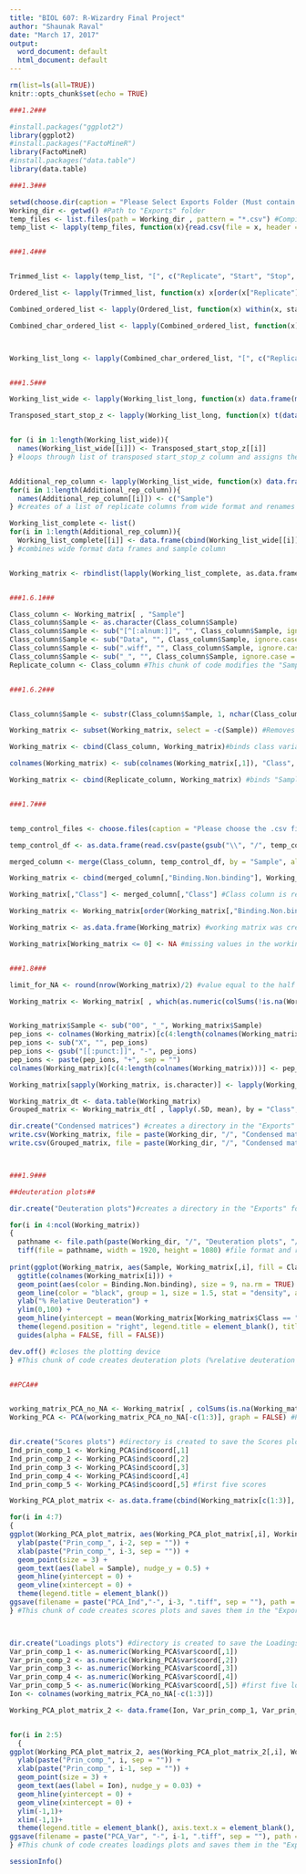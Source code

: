 ---
title: "BIOL 607: R-Wizardry Final Project"
author: "Shaunak Raval"
date: "March 17, 2017"
output:
  word_document: default
  html_document: default
---

```{r setup, include=FALSE}
rm(list=ls(all=TRUE))
knitr::opts_chunk$set(echo = TRUE)
```

```{r}


###1.2###

#install.packages("ggplot2")
library(ggplot2)
#install.packages("FactoMineR")
library(FactoMineR)
#install.packages("data.table")
library(data.table)

###1.3###

setwd(choose.dir(caption = "Please Select Exports Folder (Must contain all the validated .csv files to be used for further analysis, and no other)")) #Prompts user to choose the "Exports" folder
Working_dir <- getwd() #Path to "Exports" folder 
temp_files <- list.files(path = Working_dir , pattern = "*.csv") #Compiles names of .csv files stored in the "Exports" folder
temp_list <- lapply(temp_files, function(x){read.csv(file = x, header = TRUE)}) #Simultaneously reads and stores all the .csv files (as data frames) in a list from the "Exports" folder


###1.4###


Trimmed_list <- lapply(temp_list, "[", c("Replicate", "Start", "Stop", "z", "Percent.Corrected.Fitted.Deuteration" )) #Five columns from each data frames in the list are extracted and stored in a new list

Ordered_list <- lapply(Trimmed_list, function(x) x[order(x["Replicate"], decreasing = FALSE ), ]) #All elements of the new list are ordered according to the "Replicate" column 

Combined_ordered_list <- lapply(Ordered_list, function(x) within(x, start_stop_z <- paste(x$"Start", x$"Stop", x$"z", sep = "-")))#Combine "Start", "Stop", and "z" columns of the ordered list and add it to the existing list 

Combined_char_ordered_list <- lapply(Combined_ordered_list, function(x) within(x, Replicate_Char <- paste(x$"Replicate"))) #Adds column of replicate(character) to the existing list



Working_list_long <- lapply(Combined_char_ordered_list, "[", c("Replicate_Char", "start_stop_z", "Percent.Corrected.Fitted.Deuteration"))#List of data frames with replicate(character), start_stop_z, and %corrected fitted deuteration columns (long format)


###1.5###

Working_list_wide <- lapply(Working_list_long, function(x) data.frame(matrix(data = x$"Percent.Corrected.Fitted.Deuteration", nrow = length(unique(x$"Replicate_Char")), ncol = length(unique(x$"start_stop_z")), byrow = TRUE), row.names = unique(x$"Replicate_Char"))) #converts list of data frames to wide format

Transposed_start_stop_z <- lapply(Working_list_long, function(x) t(data.frame(c(unique(x$"start_stop_z"))))) #Transposes the peptide identity column(start_stop_z) 


for (i in 1:length(Working_list_wide)){
  names(Working_list_wide[[i]]) <- Transposed_start_stop_z[[i]]
} #loops through list of transposed start_stop_z column and assigns them as column names of the wide format list


Additional_rep_column <- lapply(Working_list_wide, function(x) data.frame(row.names(x)))
for(i in 1:length(Additional_rep_column)){
  names(Additional_rep_column[[i]]) <- c("Sample")
} #creates of a list of replicate columns from wide format and renames every column as "Sample"

Working_list_complete <- list()
for(i in 1:length(Additional_rep_column)){
  Working_list_complete[[i]] <- data.frame(cbind(Working_list_wide[[i]], Additional_rep_column[[i]]))
} #combines wide format data frames and sample column 


Working_matrix <- rbindlist(lapply(Working_list_complete, as.data.frame.list),fill = TRUE) #binds rows of data frames in a list to provide a matrix containing all the deuteration data


###1.6.1###

Class_column <- Working_matrix[ , "Sample"]
Class_column$Sample <- as.character(Class_column$Sample)
Class_column$Sample <- sub("[^[:alnum:]]", "", Class_column$Sample, ignore.case = TRUE)
Class_column$Sample <- sub("Data", "", Class_column$Sample, ignore.case = TRUE)
Class_column$Sample <- sub(".wiff", "", Class_column$Sample, ignore.case = TRUE)
Class_column$Sample <- sub("_", "", Class_column$Sample, ignore.case = TRUE)
Replicate_column <- Class_column #This chunk of code modifies the "Sample" column of the working matrix by removing the extraneous characters from every entry. 


###1.6.2###


Class_column$Sample <- substr(Class_column$Sample, 1, nchar(Class_column$Sample)-3) #Removes numbers from sample entries 

Working_matrix <- subset(Working_matrix, select = -c(Sample)) #Removes sample column with extraneous characters

Working_matrix <- cbind(Class_column, Working_matrix)#binds class variable to working matrix

colnames(Working_matrix) <- sub(colnames(Working_matrix[,1]), "Class", colnames(Working_matrix), ignore.case = TRUE) #column name is changed from "Sample" to "Class"

Working_matrix <- cbind(Replicate_column, Working_matrix) #binds "Sample" column without extraneous characters to the working matrix


###1.7###


temp_control_files <- choose.files(caption = "Please choose the .csv file indicating binding assignment (NOTE: The folder must not contain any additional .csv files)") #User is asked to provide location of the "Binding_Assignment.csv"

temp_control_df <- as.data.frame(read.csv(paste(gsub("\\", "/", temp_control_files, fixed =TRUE)), header = TRUE, stringsAsFactors = FALSE)) #reads binding assignment file

merged_column <- merge(Class_column, temp_control_df, by = "Sample", all= TRUE) #Class column of the working matrix is merged with the binding assignment by sample column

Working_matrix <- cbind(merged_column[,"Binding.Non.binding"], Working_matrix) #Binding or non-binding designation is added to the working matrix

Working_matrix[,"Class"] <- merged_column[,"Class"] #Class column is replaced with the new class column based on the information from binding assignment file

Working_matrix <- Working_matrix[order(Working_matrix[,"Binding.Non.binding"])] #working matrix is ordered according to the binding/non-binding column

Working_matrix <- as.data.frame(Working_matrix) #working matrix was created using rbindlist() function from the data.table package. In order to avoid any problems in the subsequent code, it is reverted back to the data frame format

Working_matrix[Working_matrix <= 0] <- NA #missing values in the working matrix are assigned NA


###1.8###

limit_for_NA <- round(nrow(Working_matrix)/2) #value equal to the half the number of rows in working matrix

Working_matrix <- Working_matrix[ , which(as.numeric(colSums(!is.na(Working_matrix)))>limit_for_NA)] #This chunk of code removes columns of the working matrix that contain 50% or more NAs


Working_matrix$Sample <- sub("00", "_", Working_matrix$Sample)
pep_ions <- colnames(Working_matrix)[c(4:length(colnames(Working_matrix)))]
pep_ions <- sub("X", "", pep_ions)
pep_ions <- gsub("[[:punct:]]", "-", pep_ions)
pep_ions <- paste(pep_ions, "+", sep = "")
colnames(Working_matrix)[c(4:length(colnames(Working_matrix)))] <- pep_ions #This chunk of code modifies the column names (peptide identity) of the working matrix by converting them to the start-stop-z+ format. 

Working_matrix[sapply(Working_matrix, is.character)] <- lapply(Working_matrix[sapply(Working_matrix, is.character)], as.factor) #converts character vectors in the working matrix to factors

Working_matrix_dt <- data.table(Working_matrix)
Grouped_matrix <- Working_matrix_dt[ , lapply(.SD, mean), by = "Class", .SDcols = names(Working_matrix_dt)[4:ncol(Working_matrix_dt)]] #calculates average %deuterium incorporated for each peptide by class and creates a new matrix of these average value 

dir.create("Condensed matrices") #creates a directory in the "Exports" folder to save the matrices
write.csv(Working_matrix, file = paste(Working_dir, "/", "Condensed matrices", "/","Workingmatrix.csv", sep = ""), row.names = FALSE)
write.csv(Grouped_matrix, file = paste(Working_dir, "/", "Condensed matrices", "/","Groupedmatrix.csv", sep = ""), row.names = FALSE)



###1.9###

##deuteration plots##

dir.create("Deuteration plots")#creates a directory in the "Exports" folder to save the deuteration plots

for(i in 4:ncol(Working_matrix))
{
  pathname <- file.path(paste(Working_dir, "/", "Deuteration plots", "/", colnames(Working_matrix[i]), ".tiff", sep = "")) #creates path to the working directory to save the deuteration plots with corresponding peptide title
  tiff(file = pathname, width = 1920, height = 1080) #file format and resolution
  
print(ggplot(Working_matrix, aes(Sample, Working_matrix[,i], fill = Class)) +
  ggtitle(colnames(Working_matrix[i])) +
  geom_point(aes(color = Binding.Non.binding), size = 9, na.rm = TRUE) +
  geom_line(color = "black", group = 1, size = 1.5, stat = "density", alpha = 0.5, na.rm = TRUE)+
  ylab("% Relative Deuteration") +
  ylim(0,100) +
  geom_hline(yintercept = mean(Working_matrix[Working_matrix$Class == "Control", i], na.rm = TRUE)) +
  theme(legend.position = "right", legend.title = element_blank(), title = element_text(color = "black", size = 30), axis.text = element_text(angle = 90, hjust = 1, vjust = 0.5, size = 25, face = "bold"), panel.background = element_rect(fill = "white", color = "white"), axis.line = element_line(color = "black", size = 2.5), legend.text = element_text(size = 25), axis.ticks.length = unit(0.5, "cm")) +
  guides(alpha = FALSE, fill = FALSE))

dev.off() #closes the plotting device
} #This chunk of code creates deuteration plots (%relative deuteration vs. sample) by looping through the columns of the working matrix. One plot for each peptide is created and saved as a high resolution tiff file in the "Exports" folder. Each plot has the a horizontal line indicating the mean value for the non-binding class of ligand. Color of the data points also indicate bindind or non-binding assignment for each sample. 


##PCA##


working_matrix_PCA_no_NA <- Working_matrix[ , colSums(is.na(Working_matrix)) == 0] #columns containing NAs are removed from the working matric prior to performing PCA
Working_PCA <- PCA(working_matrix_PCA_no_NA[-c(1:3)], graph = FALSE) #PCA() function from FactoMineR package is used to perform PCA 


dir.create("Scores plots") #directory is created to save the Scores plots
Ind_prin_comp_1 <- Working_PCA$ind$coord[,1]
Ind_prin_comp_2 <- Working_PCA$ind$coord[,2]
Ind_prin_comp_3 <- Working_PCA$ind$coord[,3]
Ind_prin_comp_4 <- Working_PCA$ind$coord[,4]
Ind_prin_comp_5 <- Working_PCA$ind$coord[,5] #first five scores

Working_PCA_plot_matrix <- as.data.frame(cbind(Working_matrix[c(1:3)], Ind_prin_comp_1, Ind_prin_comp_2, Ind_prin_comp_3, Ind_prin_comp_4, Ind_prin_comp_5)) #data frame containing sample, class, binding assignment and, five scores

for(i in 4:7) 
{
ggplot(Working_PCA_plot_matrix, aes(Working_PCA_plot_matrix[,i], Working_PCA_plot_matrix[,i+1], color = Binding.Non.binding)) +
  ylab(paste("Prin_comp_", i-2, sep = "")) +
  xlab(paste("Prin_comp_", i-3, sep = "")) +
  geom_point(size = 3) +
  geom_text(aes(label = Sample), nudge_y = 0.5) +
  geom_hline(yintercept = 0) +
  geom_vline(xintercept = 0) +
  theme(legend.title = element_blank()) 
ggsave(filename = paste("PCA_Ind","-", i-3, ".tiff", sep = ""), path = paste(Working_dir, "/", "Scores plots", sep = ""), dpi = 300, height = 9, width = 16, units = c("in"))
} #This chunk of code creates scores plots and saves them in the "Exports" folder



dir.create("Loadings plots") #directory is created to save the Loadings plots
Var_prin_comp_1 <- as.numeric(Working_PCA$var$coord[,1])
Var_prin_comp_2 <- as.numeric(Working_PCA$var$coord[,2])
Var_prin_comp_3 <- as.numeric(Working_PCA$var$coord[,3])
Var_prin_comp_4 <- as.numeric(Working_PCA$var$coord[,4])
Var_prin_comp_5 <- as.numeric(Working_PCA$var$coord[,5]) #first five loadings 
Ion <- colnames(working_matrix_PCA_no_NA[-c(1:3)])

Working_PCA_plot_matrix_2 <- data.frame(Ion, Var_prin_comp_1, Var_prin_comp_2, Var_prin_comp_3, Var_prin_comp_4, Var_prin_comp_5, row.names = NULL) #data frame containing peptide identity column, and first five loadings


for(i in 2:5)
  {
ggplot(Working_PCA_plot_matrix_2, aes(Working_PCA_plot_matrix_2[,i], Working_PCA_plot_matrix_2[,i+1])) +
  ylab(paste("Prin_comp_", i, sep = "")) +
  xlab(paste("Prin_comp_", i-1, sep = "")) +
  geom_point(size = 3) +
  geom_text(aes(label = Ion), nudge_y = 0.03) +
  geom_hline(yintercept = 0) +
  geom_vline(xintercept = 0) +
  ylim(-1,1)+
  xlim(-1,1)+
  theme(legend.title = element_blank(), axis.text.x = element_blank(), axis.text.y = element_blank())
ggsave(filename = paste("PCA_Var", "-", i-1, ".tiff", sep = ""), path = paste(Working_dir, "/", "Loadings plots", sep = ""), dpi = 300, height = 9, width = 16, units = c("in"))
} #This chunk of code creates loadings plots and saves them in the "Exports" folder

sessionInfo()

```



